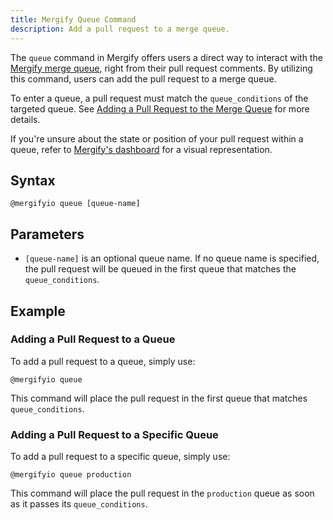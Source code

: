 ```yaml
---
title: Mergify Queue Command
description: Add a pull request to a merge queue.
---
```



The `queue` command in Mergify offers users a direct way to interact with the
[Mergify merge queue](/merge-queue/intro), right from their pull request
comments. By utilizing this command, users can add the pull request to a merge
queue.

To enter a queue, a pull request must match the `queue_conditions` of the
targeted queue. See [Adding a Pull Request to the Merge
Queue](/merge-queue/lifecycle#adding-a-pull-request-to-the-merge-queue) for
more details.

<Success title="Tips">

  If you're unsure about the state or position of your pull request within a
  queue, refer to [Mergify's dashboard](https://dashboard.mergify.com) for a
  visual representation.

</Success>

## Syntax

```text
@mergifyio queue [queue-name]
```

## Parameters

- `[queue-name]` is an optional queue name. If no queue name is specified, the
  pull request will be queued in the first queue that matches the
  `queue_conditions`.

## Example

### Adding a Pull Request to a Queue

To add a pull request to a queue, simply use:

```text
@mergifyio queue
```

This command will place the pull request in the first queue that matches
`queue_conditions`.

### Adding a Pull Request to a Specific Queue

To add a pull request to a specific queue, simply use:

```text
@mergifyio queue production
```

This command will place the pull request in the `production` queue as soon as
it passes its `queue_conditions`.
